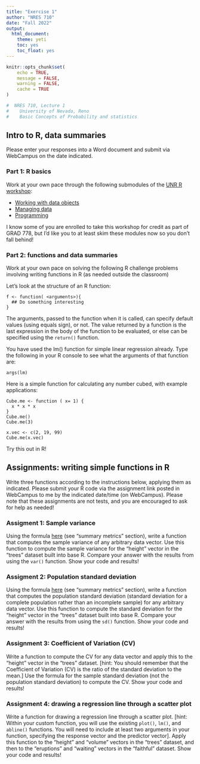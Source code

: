 ```yaml
---
title: "Exercise 1"
author: "NRES 710"
date: "Fall 2022"
output: 
  html_document: 
    theme: yeti
    toc: yes
    toc_float: yes
---
```


```r

knitr::opts_chunk$set(
	echo = TRUE,
	message = FALSE,
	warning = FALSE,
	cache = TRUE
)
```

```r

#  NRES 710, Lecture 1                         
#    University of Nevada, Reno     
#    Basic Concepts of Probability and statistics      

```

## Intro to R, data summaries

Please enter your responses into a Word document and submit via WebCampus on the date indicated.  

### Part 1: R basics

Work at your own pace through the following submodules of the [UNR R workshop](https://kevintshoemaker.github.io/R-Bootcamp/): 

* [Working with data objects](https://kevintshoemaker.github.io/R-Bootcamp/module1_1.html)
* [Managing data](https://kevintshoemaker.github.io/R-Bootcamp/module1_2.html)
* [Programming](https://kevintshoemaker.github.io/R-Bootcamp/module2_2.html)

I know some of you are enrolled to take this workshop for credit as part of GRAD 778, but I'd like you to at least skim these modules now so you don't fall behind!  

### Part 2: functions and data summaries 

Work at your own pace on solving the following R challenge problems involving writing functions in R (as needed outside the classroom)

Let’s look at the structure of an R function:
```
f <- function( <arguments>){ 
  ## Do something interesting 
}
```

The arguments, passed to the function when it is called, can specify default values (using equals sign), or not. The value returned by a function is the last expression in the body of the function to be evaluated, or else can be specified using the `return()` function. 

You have used the lm() function for simple linear regression already. Type the following in your R console to see what the arguments of that function are:

```
args(lm)
```

Here is a simple function for calculating any number cubed, with example applications:

```
Cube.me <- function ( x= 1) {
  x * x * x
}
Cube.me()
Cube.me(3)

x.vec <- c(2, 19, 99)
Cube.me(x.vec)

```

Try this out in R!

## Assignments: writing simple functions in R

Write three functions according to the instructions below, applying them as indicated. Please submit your R code via the assignment link posted in WebCampus to me by the indicated date/time (on WebCampus). Please note that these assignments are not tests, and you are encouraged to ask for help as needed!

### Assigment 1: Sample variance

Using the formula [here](LECTURE2.html) (see "summary metrics" section), write a function that computes the sample variance of any arbitrary data vector. Use this function to compute the sample variance for the "height" vector in the "trees" dataset built into base R. Compare your answer with the results from using the `var()` function. Show your code and results!


### Assigment 2: Population standard deviation

Using the formula [here](LECTURE2.html) (see "summary metrics" section), write a function that computes the population standard deviation (standard deviation for a complete population rather than an incomplete sample) for any arbitrary data vector. Use this function to compute the standard deviation for the "height" vector in the "trees" dataset built into base R. Compare your answer with the results from using the `sd()` function. Show your code and results!


### Assignment 3: Coefficient of Variation (CV)

Write a function to compute the CV for any data vector and apply this to the “height” vector in the “trees” dataset.  [hint: You should remember that the Coefficient of Variation (CV) is the ratio of the standard deviation to the mean.] Use the formula for the sample standard deviation (not the population standard deviation) to compute the CV. Show your code and results!

### Assignment 4: drawing a regression line through a scatter plot 

Write a function for drawing a regression line through a scatter plot. [hint: Within your custom function, you will use the existing `plot()`, `lm()`, and `abline()` functions. You will need to include at least two arguments in your function, specifying the response vector and the predictor vector]. Apply this function to the “height” and “volume” vectors in the “trees” dataset, and then to the “eruptions” and “waiting” vectors in the “faithful” dataset. Show your code and results!


















